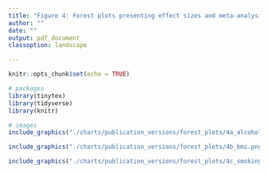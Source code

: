 ```yaml
---
title: "Figure 4: Forest plots presenting effect sizes and meta-analysis of selected health behaviour outcomes by persistent precarious employment exposure"
author: ""
date: ""
output: pdf_document
classoption: landscape

---
```


```r
knitr::opts_chunk$set(echo = TRUE)

# packages
library(tinytex)
library(tidyverse)
library(knitr)


```


```r
# images
include_graphics("./charts/publication_versions/forest_plots/4a_alcohol.png")
```
\newpage
```r

include_graphics("./charts/publication_versions/forest_plots/4b_bmi.png")
```
\newpage
```r

include_graphics("./charts/publication_versions/forest_plots/4c_smoking.png")
```


